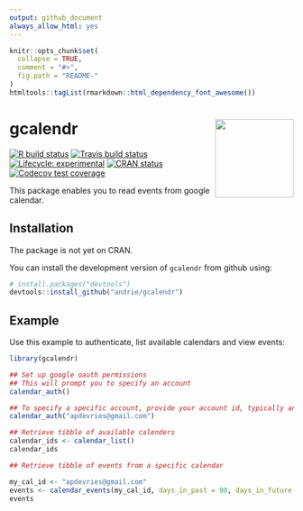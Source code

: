 ```yaml
---
output: github_document
always_allow_html: yes
---
```


<!-- README.md is generated from README.Rmd. Please edit that file -->

```r
knitr::opts_chunk$set(
  collapse = TRUE,
  comment = "#>",
  fig.path = "README-"
)
htmltools::tagList(rmarkdown::html_dependency_font_awesome())
```

# gcalendr <img src='man/figures/logo.png' align="right" height="139" />

<!-- badges: start -->
[![R build status](https://github.com/andrie/gcalendr/workflows/R-CMD-check/badge.svg)](https://github.com/andrie/gcalendr/actions)
[![Travis build status](https://travis-ci.org/andrie/gcalendr.svg?branch=master)](https://travis-ci.org/andrie/gcalendr)
[![Lifecycle: experimental](https://img.shields.io/badge/lifecycle-experimental-orange.svg)](https://www.tidyverse.org/lifecycle/#experimental)
[![CRAN status](https://www.r-pkg.org/badges/version/gcalendr)](https://cran.r-project.org/package=gcalendr)
[![Codecov test coverage](https://codecov.io/gh/andrie/gcalendr/branch/master/graph/badge.svg)](https://codecov.io/gh/andrie/gcalendr?branch=master)
<!-- badges: end -->


This package enables you to read events from google calendar.

## Installation

The package is not yet on CRAN.

You can install the development version of `gcalendr` from github using:

```r
# install.packages("devtools")
devtools::install_github("andrie/gcalendr")
```


## Example

Use this example to authenticate, list available calendars and view events:

```r
library(gcalendr)

## Set up google oauth permissions
## This will prompt you to specify an account
calendar_auth()

```


```r
## To specify a specific account, provide your account id, typically an email address
calendar_auth("apdevries@gmail.com")

## Retrieve tibble of available calenders
calendar_ids <- calendar_list()
calendar_ids

## Retrieve tibble of events from a specific calendar

my_cal_id <- "apdevries@gmail.com"
events <- calendar_events(my_cal_id, days_in_past = 90, days_in_future = 90)
events
```
